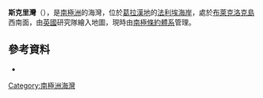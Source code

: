 {{coord|67|34|S|67|8|W|display=title}}

'''斯克里灣'''（{{lang-en|Scree Cove}}），是[[南極洲|南極洲]]的海灣，位於[[葛拉漢地|葛拉漢地]]的[[法利埃海岸|法利埃海岸]]，處於[[布萊克洛克島|布萊克洛克島]]西南面，由[[英國|英國]]研究隊繪入地圖，現時由[[南極條約體系|南極條約體系]]管理。

==參考資料==
*{{usgs-gazetteer}}

{{DEFAULTSORT:Scree Cove}}
[[Category:南極洲海灣|Category:南極洲海灣]]


{{FallièresCoast-geo-stub}}